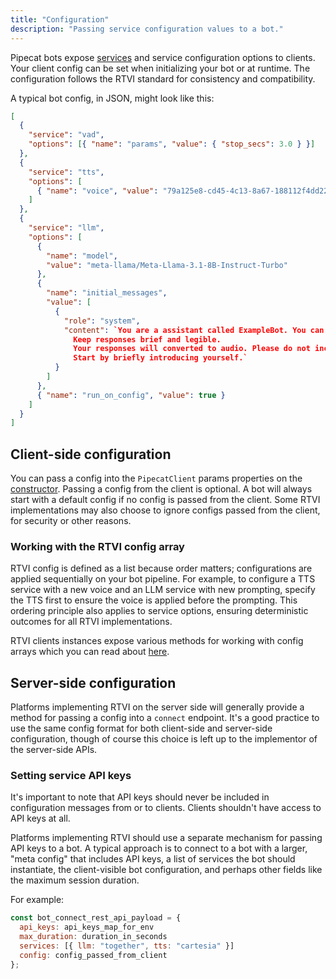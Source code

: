 ```yaml
---
title: "Configuration"
description: "Passing service configuration values to a bot."
---
```


Pipecat bots expose [services](./services) and service configuration options to clients. Your client config can be set when initializing your bot or at runtime. The configuration follows the RTVI standard for consistency and compatibility.

A typical bot config, in JSON, might look like this:

```json
[
  {
    "service": "vad",
    "options": [{ "name": "params", "value": { "stop_secs": 3.0 } }]
  },
  {
    "service": "tts",
    "options": [
      { "name": "voice", "value": "79a125e8-cd45-4c13-8a67-188112f4dd22" }
    ]
  },
  {
    "service": "llm",
    "options": [
      {
        "name": "model",
        "value": "meta-llama/Meta-Llama-3.1-8B-Instruct-Turbo"
      },
      {
        "name": "initial_messages",
        "value": [
          {
            "role": "system",
            "content": `You are a assistant called ExampleBot. You can ask me anything.
              Keep responses brief and legible.
              Your responses will converted to audio. Please do not include any special characters in your response other than '!' or '?'.
              Start by briefly introducing yourself.`
          }
        ]
      },
      { "name": "run_on_config", "value": true }
    ]
  }
]
```

## Client-side configuration

You can pass a config into the `PipecatClient` params properties on the [constructor](./client-constructor).
Passing a config from the client is optional. A bot will always start with a default config if no config is passed from the client.
Some RTVI implementations may also choose to ignore configs passed from the client, for security or other reasons.

### Working with the RTVI config array

RTVI config is defined as a list because order matters; configurations are applied sequentially on your bot pipeline.
For example, to configure a TTS service with a new voice and an LLM service with new prompting, specify the TTS first to ensure the voice is applied before the prompting.
This ordering principle also applies to service options, ensuring deterministic outcomes for all RTVI implementations.

RTVI clients instances expose various methods for working with config arrays which you can read about [here](./client-methods#bot-configuration).

## Server-side configuration

Platforms implementing RTVI on the server side will generally provide a method for passing a config into a `connect` endpoint. It's a good practice to use the same config format for both client-side and server-side configuration, though of course this choice is left up to the implementor of the server-side APIs.

### Setting service API keys

It's important to note that API keys should never be included in configuration messages from or to clients. Clients shouldn't have access to API keys at all.

Platforms implementing RTVI should use a separate mechanism for passing API keys to a bot. A typical approach is to connect to a bot with a larger, "meta config" that includes API keys, a list of services the bot should instantiate, the client-visible bot configuration, and perhaps other fields like the maximum session duration.

For example:

```javascript
const bot_connect_rest_api_payload = {
  api_keys: api_keys_map_for_env
  max_duration: duration_in_seconds
  services: [{ llm: "together", tts: "cartesia" }]
  config: config_passed_from_client
};
```
